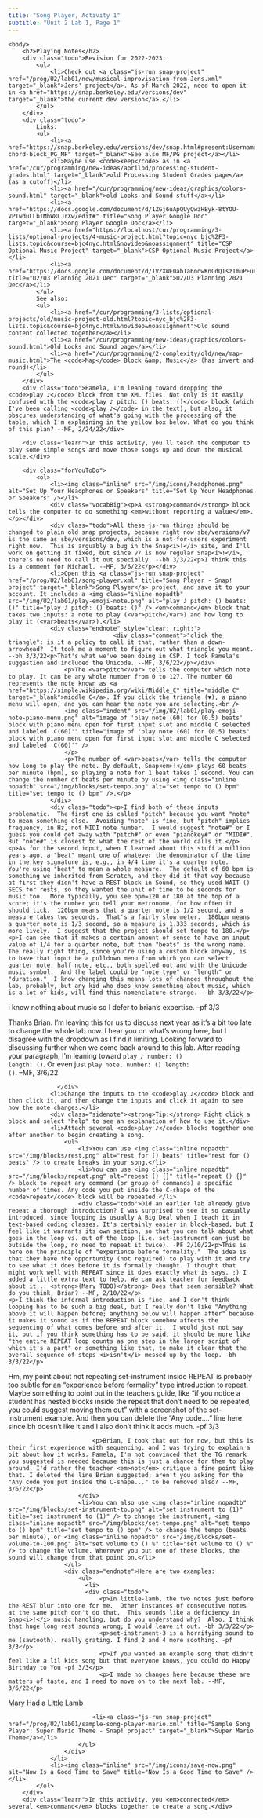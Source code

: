 ```yaml
---
title: "Song Player, Activity 1"
subtitle: "Unit 2 Lab 1, Page 1"
---
```


	<body>
		<h2>Playing Notes</h2>
		<div class="todo">Revision for 2022-2023:
			<ul>
				<li>Check out <a class="js-run snap-project" href="/prog/U2/lab01/new/musical-improvisation-from-Jens.xml" target="_blank">Jens' project</a>. As of March 2022, need to open it in <a href="https://snap.berkeley.edu/versions/dev" target="_blank">the current dev version</a>.</li>
			</ul>
		</div>
		<div class="todo">
			Links:
			<ul>
				<li><a href="https://snap.berkeley.edu/versions/dev/snap.html#present:Username=mfries&ProjectName=Music%3A%20play-chord-block_PG_MF" target="_blank">See also MF/PG project</a></li>
				<li>Maybe use <code>keep</code> as in <a href="/cur/programming/new-ideas/aprilpd/processing-student-grades.html" target="_blank">old Processing Student Grades page</a> (as a cutoff)</li>
				<li><a href="/cur/programming/new-ideas/graphics/colors-sound.html" target="_blank">old Looks and Sound stuff</a></li>
				<li><a href="https://docs.google.com/document/d/1ZGj6uApQUyQw3HByk-8tYOU-VPTwduLLbTMhW8LJrXw/edit#" title="Song Player Google Doc" target="_blank">Song Player Google Doc</a></li>
				<li><a href="https://localhost/cur/programming/3-lists/optional-projects/4-music-project.html?topic=nyc_bjc%2F3-lists.topic&course=bjc4nyc.html&novideo&noassignment" title="CSP Optional Music Project" target="_blank">CSP Optional Music Project</a></li>
				<li><a href="https://docs.google.com/document/d/1VZXWE0abTa6ndwKnCdQIszTmuPEuEJXn6nUHJrL1DCM/edit" title="U2/U3 Planning 2021 Dec" target="_blank">U2/U3 Planning 2021 Dec</a></li>
			</ul>
			See also:
            <ul>
                <li><a href="/cur/programming/3-lists/optional-projects/old/music-project-old.html?topic=nyc_bjc%2F3-lists.topic&course=bjc4nyc.html&novideo&noassignment">Old sound content collected together</a></li>
                <li><a href="/cur/programming/new-ideas/graphics/colors-sound.html">Old Looks and Sound page</a></li>
                <li><a href="/cur/programming/2-complexity/old/new/map-music.html">The <code>Map</code> Block &amp; Music</a> (has invert and round)</li>
            </ul>
		</div>
		<div class="todo">Pamela, I'm leaning toward dropping the <code>play ♪</code> block from the XML files. Not only is it easily confused with the <code>play ♪ pitch: () beats: ()</code> block (which I've been calling <code>play ♪</code> in the text), but also, it obscures understanding of what's going with the processing of the table, which I'm explaining in the yellow box below. What do you think of this plan? --MF, 2/24/22</div>

		<div class="learn">In this activity, you'll teach the computer to play some simple songs and move those songs up and down the musical scale.</div>

		<div class="forYouToDo">
            <ol>
				<li><img class="inline" src="/img/icons/headphones.png" alt="Set Up Your Headphones or Speakers" title="Set Up Your Headphones or Speakers" /></li>
				<div class="vocabBig"><p>A <strong>command</strong> block tells the computer to do something <em>without reporting a value</em>.</p></div>
				<div class="todo">All these js-run things should be changed to plain old snap projects, because right now sbe/versions/v7 is the same as sbe/versions/dev, which is a not-for-users experiment right now.  This is arguably a bug in the Snap<i>!</i> site, and I'll work on getting it fixed, but since v7 is now regular Snap<i>!</i>, there's no need to call it out specially. --bh 3/3/22<p>I think this is a comment for Michael. --MF, 3/6/22</p></div>
				<li>Open this <a class="js-run snap-project" href="/prog/U2/lab01/song-player.xml" title="Song Player - Snap! project" target="_blank">Song Player</a> project, and save it to your account. It includes a <img class="inline nopadtb" src="/img/U2/lab01/play-emoji-note.png" alt="play ♪ pitch: () beats: ()" title="play ♪ pitch: () beats: ()" /> <em>command</em> block that takes two inputs: a note to play (<var>pitch</var>) and how long to play it (<var>beats</var>).</li>
				<div class="endnote" style="clear: right;">
								  <div class="comment">"click the triangle": is it a policy to call it that, rather than a down-arrowhead?  It took me a moment to figure out what triangle you meant. --bh 3/3/22<p>That's what we've been doing in CSP. I took Pamela's suggestion and included the Unicode. --MF, 3/6/22</p></div>
					<p>The <var>pitch</var> tells the computer which note to play. It can be any whole number from 0 to 127. The number 60 represents the note known as <a href="https://simple.wikipedia.org/wiki/Middle_C" title="middle C" target="_blank">middle C</a>. If you click the triangle (▼), a piano menu will open, and you can hear the note you are selecting.<br />
					<img class="indent" src="/img/U2/lab01/play-emoji-note-piano-menu.png" alt="image of 'play note (60) for (0.5) beats' block with piano menu open for first input slot and middle C selected and labeled 'C(60)'" title="image of 'play note (60) for (0.5) beats' block with piano menu open for first input slot and middle C selected and labeled 'C(60)'" />
					</p>
					<p>The number of <var>beats</var> tells the computer how long to play the note. By default, Snap<em>!</em> plays 60 beats per minute (bpm), so playing a note for 1 beat takes 1 second. You can change the number of beats per minute by using <img class="inline nopadtb" src="/img/blocks/set-tempo.png" alt="set tempo to () bpm" title="set tempo to () bpm" />.</p>
				</div>
				<div class="todo"><p>I find both of these inputs problematic.  The first one is called "pitch" because you want "note" to mean something else.  Avoiding "note" is fine, but "pitch" implies frequency, in Hz, not MIDI note number.  I would suggest "note#" or I guess you could get away with "pitch#" or even "pianokey#" or "MIDI#".  But "note#" is closest to what the rest of the world calls it.</p><p>As for the second input, when I learned about this stuff a million years ago, a "beat" meant one of whatever the denominator of the time in the key signature is, e.g., in 4/4 time it's a quarter note.  You're using "beat" to mean a whole measure.  The default of 60 bpm is something we inherited from Scratch, and they did it that way because at first they didn't have a REST block in Sound, so they used WAIT () SECS for rests, so they wanted the unit of time to be seconds for music too.  More typically, you see bpm=120 or 180 at the top of a score; it's the number you tell your metronome, for how often it should tick.  120bpm means that a quarter note is 1/2 second, and a measure takes two seconds.  That's a fairly slow meter.  180bpm means a quarter note is 1/3 second, so a measure is 1.333 seconds, which is more lively.  I suggest that the project should set tempo to 180.</p><p>I can see that it makes a certain amount of sense to have an input value of 1/4 for a quarter note, but then "beats" is the wrong name.  The really right thing, since you're using a custom block anyway, is to have that input be a pulldown menu from which you can select quarter note, half note, etc., both spelled out and with the Unicode music symbol.  And the label could be "note type" or "length" or "duration."  I know changing this means lots of changes throughout the lab, probably, but any kid who does know something about music, which is a lot of kids, will find this nomenclature strange. --bh 3/3/22</p>
i know nothing about music so I defer to brian's expertise. --pf 3/3
				<p>Thanks Brian. I'm leaving this for us to discuss next year as it's a bit too late to change the whole lab now. I hear you on what's wrong here, but I disagree with the dropdown as I find it limiting. Looking forward to discussing further when we come back around to this lab. After reading your paragraph, I'm leaning toward <code>play ♪ number: () length: ()</code>. Or even just <code>play note, number: () length: ()</code>. --MF, 3/6/22</p>
				  </div>
				<li>Change the inputs to the <code>play ♪</code> block and then click it, and then change the inputs and click it again to see how the note changes.</li>
				<div class="sidenote"><strong>Tip:</strong> Right click a block and select "help" to see an explanation of how to use it.</div>
				<li>Attach several <code>play ♪</code> blocks together one after another to begin creating a song.
					<ul>
						<li>You can use <img class="inline nopadtb" src="/img/blocks/rest.png" alt="rest for () beats" title="rest for () beats" /> to create breaks in your song.</li>
						<li>You can use <img class="inline nopadtb" src="/img/blocks/repeat.png" alt="repeat () {}" title="repeat () {}" /> block to repeat any command (or group of commands) a specific number of times. Any code you put inside the C-shape of the <code>repeat</code> block will be repeated.</li>
						<div class="todo">Did an earlier lab already give repeat a thorough introduction? I was surprised to see it so casually introduced, since looping is usually A Big Deal when I teach it in text-based coding classes. It's certainly easier in block-based, but I feel like it warrants its own section, so that you can talk about what goes in the loop vs. out of the loop (i.e. set-instrument can just be outside the loop, no need to repeat it twice). -PF 2/10/22<p>This is here on the principle of "experience before formality."  The idea is that they have the opportunity (not required) to play with it and try to see what it does before it is formally thought. I thought that might work well with REPEAT since it does exactly what is says. ;) I added a little extra text to help. We can ask teacher for feedback about it... <strong>(Mary TODO)</strong> Does that seem sensible? What do you think, Brian? --MF, 2/10/22</p>
	<p>I think the informal introduction is fine, and I don't think looping has to be such a big deal, but I really don't like "Anything above it will happen before; anything below will happen after" because it makes it sound as if the REPEAT block somehow affects the sequencing of what comes before and after it.  I would just not say it, but if you think something has to be said, it should be more like "the entire REPEAT loop counts as one step in the larger script of which it's a part" or something like that, to make it clear that the overall sequence of steps <i>isn't</i> messed up by the loop. -bh 3/3/22</p>
<p>Hm, my point about not repeating set-instrument inside REPEAT is probably too subtle for an "experience before formality" type introduction to repeat. Maybe something to point out in the teachers guide, like "if you notice a student has nested blocks inside the repeat that don't need to be repeated, you could suggest moving them out" with a screenshot of the set-instrument example. And then you can delete the "Any code...." line here since bh doesn't like it and I also don't think it adds much. -pf 3/3</p>
							<p>Brian, I took that out for now, but this is their first experience with sequencing, and I was trying to explain a bit about how it works. Pamela, I'm not convinced that the TG remark you suggested is needed because this is just a chance for them to play around. I'd rather the teacher <em>not</em> critique a fine point like that. I deleted the line Brian suggested; aren't you asking for the "Any code you put inside the C-shape..." to be removed also? --MF, 3/6/22</p>
						</div>
						<li>You can also use <img class="inline nopadtb" src="/img/blocks/set-instrument-to.png" alt="set instrument to (1)" title="set instrument to (1)" /> to change the instrument, <img class="inline nopadtb" src="/img/blocks/set-tempo.png" alt="set tempo to () bpm" title="set tempo to () bpm" /> to change the tempo (beats per minute), or <img class="inline nopadtb" src="/img/blocks/set-volume-to-100.png" alt="set volume to () %" title="set volume to () %" /> to change the volume. Wherever you put one of these blocks, the sound will change from that point on.</li>
					</ul>
					<div class="endnote">Here are two examples:
						<ul>
						  <li>
						  <div class="todo">
							  <p>In little-lamb, the two notes just before the REST blur into one for me.  Other instances of consecutive notes at the same pitch don't do that.  This sounds like a deficiency in Snap<i>!</i> music handling, but do you understand why?  Also, I think that huge long rest sounds wrong; I would leave it out. -bh 3/3/22</p>
							  <p>set-instrument-3 is a horrifying sound to me (sawtooth). really grating. I find 2 and 4 more soothing. -pf 3/3</p>
							  <p>If you wanted an example song that didn't feel like a lil kids song but that everyone knows, you could do Happy Birthday to You -pf 3/3</p>
							  <p>I made no changes here because these are matters of taste, and I need to move on to the next lab. --MF, 3/6/22</p>
</div>
<a class="js-run snap-project" href="/prog/U2/lab01/sample-song-player-mary-lamb.xml" title="Sample Song Player: Mary Had a Little Lamb - Snap! project" target="_blank">Mary Had a Little Lamb</a></li>
							<li><a class="js-run snap-project" href="/prog/U2/lab01/sample-song-player-mario.xml" title="Sample Song Player: Super Mario Theme - Snap! project" target="_blank">Super Mario Theme</a></li>
						</ul>
					</div>
				</li>
				<li><img class="inline" src="/img/icons/save-now.png" alt="Now Is a Good Time to Save" title="Now Is a Good Time to Save" /></li>
			</ol>
		</div>
		<div class="learn">In this activity, you <em>connected</em> several <em>command</em> blocks together to create a song.</div>


